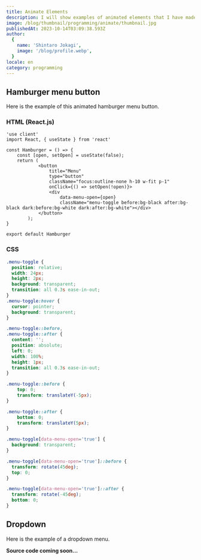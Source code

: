 ```yaml
---
title: Animate Elements
description: I will show examples of animated elements that I have made.
image: /blog/thumbnail/programming/animate/thumbnail.jpg
publishedAt: 2023-10-14T03:09:38.593Z
author:
  {
    name: 'Shintaro Jokagi',
    image: '/blog/profile.webp',
  }
locale: en
category: programming
---
```


## Hamburger menu button

Here is the example of this animated hamburger menu button.

<Hamburger />

### HTML (React.js)


```tsx
'use client'
import React, { useState } from 'react'

const Hamburger = () => {
    const [open, setOpen] = useState(false);
    return (
			<button
				title="Menu"
				type="button"
				className="focus:outline-none h-10 w-fit p-1"
				onClick={() => setOpen(!open)}>
				<div
					data-menu-open={open}
					className="menu-toggle before:bg-black after:bg-black dark:before:bg-white dark:after:bg-white"></div>
			</button>
		);
}

export default Hamburger
```

### CSS

```css
.menu-toggle {
  position: relative;
  width: 24px;
  height: 2px;
  background: transparent;
  transition: all 0.3s ease-in-out;
}
.menu-toggle:hover {
  cursor: pointer;
  background: transparent;
}

.menu-toggle::before,
.menu-toggle::after {
  content: '';
  position: absolute;
  left: 0;
  width: 100%;
  height: 1px;
  transition: all 0.3s ease-in-out;
}

.menu-toggle::before {
    top: 0;
    transform: translateY(-5px);
}

.menu-toggle::after {
    bottom: 0;
    transform: translateY(5px);
}

.menu-toggle[data-menu-open='true'] {
  background: transparent;
}

.menu-toggle[data-menu-open='true']::before {
  transform: rotate(45deg);
  top: 0;
}

.menu-toggle[data-menu-open='true']::after {
  transform: rotate(-45deg);
  bottom: 0;
}
```

## Dropdown

Here is the example of a dropdown menu.

<Dropdown />

**Source code coming soon...**
